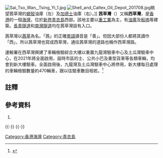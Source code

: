 [[File:Sai_Tso_Wan,_Tsing_Yi_1.jpg|thumb]]
[[File:Shell_and_Caltex_Oil_Depot_201708.jpg|thumb]]眺望茜草灣的[[蜆殼公司|蜆殼]]油庫（左）及[[加德士|加德士]]油庫（右）。]]
'''茜草灣'''（{{lang-en|'''Sai Tso Wan'''}}{{Notetag|「茜」的粵音拼讀原本應是“Sin”而非“Sai”，但由於香港政府採用「西草灣」作爲官方名稱，故其英文名稱亦按照了「西草灣」的粵音進行拼讀，而成“Sai Tso Wan”。}}{{Notetag|東九龍[[藍田_(香港)|藍田]]附近有一名爲[[晒草灣|晒草灣]]的海灣，其根據粵音拼讀而成的英語名稱與茜草灣相同，皆爲“Sai Tso Wan”，如要區分兩者則需要在英語名稱前後加上所在地區名稱，例如“Sai Tso Wan, Tsing Yi”（青衣茜草灣）和“Sai Tso Wan, Lam Tin”（藍田晒草灣）。}}）又稱'''西草灣'''{{Notetag|香港政府現採用此名作爲官方名稱，故茜草灣的官方英文名稱亦按照「西草灣」的粵語發音進行拼讀，而成“Sai Tso Wan”。}}，是[[香港|香港]]的一個[[香港海灣|海灣]]，位於[[新界|新界]][[青衣島|青衣島]]西部。該地主要以[[重工業|重工業]]為主，有[[油庫|油庫]]及[[船塢|船塢]]等建築。[[長青隧道|長青隧道]]和[[南灣隧道|南灣隧道]]均在茜草灣設有入口。

茜草灣以[[茜草|茜草]]為名。「茜」的正確[[粵語|粵語]]讀音是「善」。但因大部份人都將其讀作「西」，所以茜草灣也寫成西草灣，通往茜草灣的道路也稱作西草灣路。

運輸署在西草灣興建了車輛檢驗綜合大樓以重置九龍灣驗車中心及土瓜灣驗車中心，在2021年將全面啟用，屆時市區的士、公共小巴及重型貨車等各類車輛，均會到新大樓驗車。全面啟用後，九龍灣及土瓜灣驗車中心將停用，新大樓每日處理的車輛檢驗數量約470輛車，跟以往驗車數目相若。<ref>{{cite news|url=https://hk.on.cc/hk/bkn/cnt/news/20210517/bkn-20210517004504387-0517_00822_001.html|title=新驗車大樓每日處理470輛車　僅地下運作　上層未啟用|date=2021年5月17日|newspaper=[[東方日報_(香港)|東方日報 (香港)]]|accessdate=2021年5月17日|archive-date=2021年5月17日|archive-url=https://web.archive.org/web/20210517032150/https://hk.on.cc/hk/bkn/cnt/news/20210517/bkn-20210517004504387-0517_00822_001.html|dead-url=no}}</ref>

==註釋==
{{ReflistH}}
{{NoteFoot}}
{{ReflistF}}

==參考資料==
{{reflist}}
#{{web reference|URL=http://www.hk-place.com/viewtext.php?id=261|title=建設及建築物|3=石油儲存庫|work=香港地方|year=2007年|date=12月30日|access-date=2007-12-30|archive-date=2020-01-12|archive-url=https://web.archive.org/web/20200112194017/http://www.hk-place.com/viewtext.php?id=261|dead-url=no}}

{{HK-geo-stub}}

{{-}}
{{葵青區}}
{{-}}
{{香港海灣}}

[[Category:香港海灣|Category:香港海灣]]
[[Category:青衣島|Category:青衣島]]
